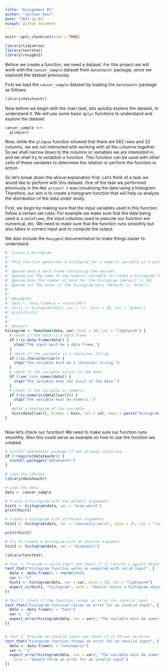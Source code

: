 ```yaml
---
title: "Assignment B1"
author: "Jasleen Kaur"
date: "2023-11-01"
output: github_document
---
```


```r
knitr::opts_chunk$set(echo = TRUE)
```

```r
library(tidyverse)
library(testthat)
library(roxygen2)
```

Before we create a function, we need a dataset. For this project we will work with the `cancer_sample` dataset from `datateachr` package, since we explored the dataset previously.

First we load the `cancer_sample` dataset by loading the `datateachr` package as follows:

```r
library(datateachr)
```

Now before we begin with the main task, lets quickly explore the dataset, to understand it. We will use some basic `dplyr` functions to understand and explore the dataset.

```r
cancer_sample %>% 
  glimpse()
```
Now, while the `glimpse` function showed that there are 562 rows and 32 columns, we are not interested with working with all the columns together. So we shall narrow down to the columns or variables we are interested in, and we shall try to establish a function. This function can be used with other cells of these variables to determine the relation or perform the function or action.

So let's break down the above explanation first. Let's think of a task we would like to perform with this dataset. One of the task we performed previously in the `MDA project 2` was visualizing the data using a histogram. Therefore, our aim is to create a histogram function that will help us analyze the distribution of the data under study.


First, we begin by making sure that the input variables used in this function follow a certain set rules. For example we make sure that the data being used is a `dataframe`, the input columns used to execute our function are numerical, etc. We need to make sure that the function runs smoothly but also takes in correct input and to compute the output.

We also include the `Roxygen2` documentation to make things easier to understand.

```r
#' Create a Histogram
#'
#' This function generates a histogram for a numeric variable in a given data frame.
#'
#' @param data A data frame containing the dataset.
#' @param var The name of the numeric variable to create a histogram for.
#' @param bins The number of bins for the histogram (default is 10).
#' @param col The color of the histogram bars (default is "blue").
#'
#'
#' @examples
#' data <- data.frame(x = rnorm(100))
#' hist1 <- histogram(data, var = "x", bins = 20, col = "green")
#' print(hist1)
#'
#'
#' @export
histogram <- function(data, var, bins = 10, col = "lightpink") {
  # check if the data is a data frame
  if (!is.data.frame(data)) {
    stop("The input must be a data frame.")
  }
  # check if the variable is a character string
  if (!is.character(var)) {
    stop("The variable must be a character string.")
  }
  # check if the variable exists in the data
  if (!var %in% names(data)) {
    stop("The variable does not exist in the data.")
  }
  # check if the variable is numeric
  if (!is.numeric(data[[var]])) {
    stop("The variable must be numeric.")
  }
   #plot a histogram of the variable
   hist(data[[var]], breaks = bins, col = col, main = paste("Histogram of", var), xlab = var)
}
  
```


Now let's check our function! We need to make sure our function runs smoothly. Also this could serve as example on how to use the function we created.

```r
# Install datateachr package if not already installed
if (!require(datateachr)) {
  install.packages("datateachr")
}

# Load the library
library(datateachr)

# Load the data
data <- cancer_sample
```


```r
# Create a histogram with the default arguments
hist1 <- histogram(data, var = "area_worst")
print(hist1)

```
``` r
# Create a histogram with different arguments
hist2 <- histogram(data, var = "concavity_worst", bins = 15, col = "lightblue")

print(hist2)
```
``` r
# Try to create a histogram with an invalid argument
hist3 <- histogram(data, var = "diagnosis")
```

```r
library(testthat)

# Test 1: Provide a valid input and check if it returns a ggplot object
test_that("histogram function works as expected with valid input", {
  data <- data.frame(x = rnorm(100))
  var <- "x"
  hist1 <- histogram(data, var = var, bins = 20, col = "lightpink")
  expect_is(hist1, "histogram", info = "Should return a histogram object")
})

# Test 2: Check if the function raises an error for invalid input
test_that("histogram function raises an error for an invalid input", {
  data <- data.frame(y = "text")
  var <- "y"
  expect_error(histogram(data, var = var), "The variable must be numeric")
})


# Test 3: Provide an invalid input and check if it throws an error
test_that("histogram function throws an error for an invalid input", {
  data <- data.frame(z = "notnumeric")
  var <- "z"
  expect_error(histogram(data, var = var), "The variable must be numeric", 
    info = "Should throw an error for an invalid input")
})


```
